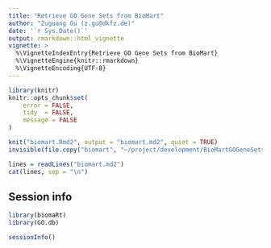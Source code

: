 ```yaml
---
title: "Retrieve GO Gene Sets from BioMart"
author: "Zuguang Gu (z.gu@dkfz.de)"
date: '`r Sys.Date()`'
output: rmarkdown::html_vignette
vignette: >
  %\VignetteIndexEntry{Retrieve GO Gene Sets from BioMart}
  %\VignetteEngine{knitr::rmarkdown}
  %\VignetteEncoding{UTF-8}
---
```


```r
library(knitr)
knitr::opts_chunk$set(
    error = FALSE,
    tidy  = FALSE,
    message = FALSE
)
```

```r
knit("biomart.Rmd2", output = "biomart.md2", quiet = TRUE)
invisible(file.copy("biomart", "~/project/development/BioMartGOGeneSets/vignettes/biomart.md2", overwrite = TRUE))
```

```r
lines = readLines("biomart.md2")
cat(lines, sep = "\n")
```





## Session info

```r
library(biomaRt)
library(GO.db)
```

```r
sessionInfo()
```
